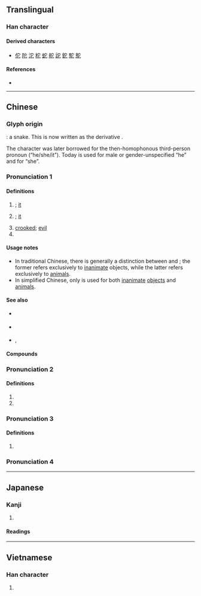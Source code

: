 {{also|牠}}
{{character info/new}}
==Translingual==
{{stroke order|strokes=5}}

===Han character===
{{Han char|rn=40|rad=宀|as=02|sn=5|four=30711|canj=JP|ids=⿱宀匕}}

====Derived characters====
* [[佗]] [[陀]] [[沱]] [[柁]] [[蛇]] [[舵]] [[詑]] [[鉈]] [[駝]] [[鴕]]

====References====
* {{Han ref|kx=0281.140|dkj=07057|dj=0551.140|hdz=20910.030|uh=5B83}}

----

==Chinese==

===Glyph origin===
{{Han etyl}}
{{liushu|p}}: a snake. This is now written as the derivative {{och-l|蛇}}.

The character was later borrowed for the then-homophonous third-person pronoun (“he/she/it”). Today {{zh-l|他}} is used for male or gender-unspecified “he” and {{zh-l|她}} for “she”.

===Pronunciation 1===
{{zh-forms|t2=牠|note=牠 - chiefly used to refer to animals}}
{{zh-pron
|m=tā
|c=taa1
|h=pfs=thâ
|mn=tho/xm:tô/thaⁿ/xm:tha
|mn_note=tho/tô - literary; thaⁿ/tha - vernacular
|w=1ta
|mc=y
|oc=y
|ma=y
|cat=pron
}}

====Definitions====
{{zh-hanzi}}

# {{n-g|[[third]]-[[person]] [[singular]] [[pronoun]] for [[inanimate]] objects}}; [[it]]
#: {{zh-x|這 是 一 份 非常 重要 的 文件，千萬 不要 把 它 丟掉。|This is a very important document; you must not lose '''it'''.}}
# {{lb|zh|chiefly|simplified Chinese}} {{n-g|[[third]]-[[person]] [[singular]] [[pronoun]] for [[animal]]s}}; [[it]]
# [[crooked]]; [[evil]]
# {{surname|lang=zh}}

====Usage notes====
* In traditional Chinese, there is generally a distinction between {{zh-l|*它}} and {{zh-l|*牠}}; the former refers exclusively to [[inanimate]] objects, while the latter refers exclusively to [[animal]]s.
* In simplified Chinese, only {{zh-l|*它}} is used for both [[inanimate]] [[object]]s and [[animal]]s.

====See also====
{{cmn-personal pronouns}}
* {{q|Classical Chinese|gender and number neutral - he, she, it, they}} {{zh-l|其}}
* {{q|Min Nan|Wu|gender neutral - he, she, it}} {{zh-l|*伊}}
* {{q|Cantonese|Hakka|Gan|gender neutral - he, she, it}} {{zh-l|*佢}}, {{zh-l|*渠}}

====Compounds====
{{zh-der|它們|之死靡它|磨它子|它山之石，可以為錯|其它|奇請它比|奢摩它|委它|它人|它名|它岐|它年|它心|它所|它故|它日|它時|它法|它界|它腸|它門|拉它|橐它|無它|自它|靡它|駘它}}

===Pronunciation 2===
{{zh-forms}}
{{zh-pron
|m=tuō
|cat=a,n
}}

====Definitions====
{{zh-hanzi}}

# {{zh-only|它它藉藉}}
# {{zh-alt-form|駝}}

===Pronunciation 3===
{{zh-forms}}
{{zh-pron
|m=yí
|cat=a
}}

====Definitions====
{{zh-hanzi}}

# {{zh-only|它它}}

===Pronunciation 4===
{{zh-see|蛇|v}}

{{zh-cat|Beginning}}

----

==Japanese==

===Kanji===
{{ja-kanji|grade=|rs=宀02}}

# {{defn|lang=ja|sort=宀02}}

====Readings====
{{ja-readings
|goon=た
|kanon=た
|kun=へび}}

----

==Vietnamese==

===Han character===
{{vi-hantu|[[dà]], [[đà]], [[tha]]|rs=宀02}}

# {{defn|lang=vi|sort=宀02}}